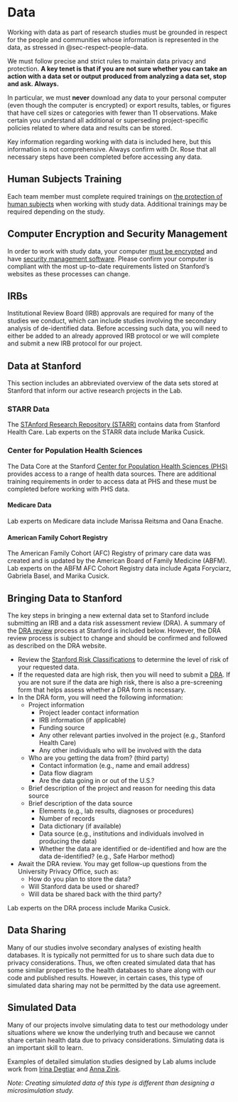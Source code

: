 # Data {#sec-data}

Working with data as part of research studies must be grounded in respect for the people and communities whose information is represented in the data, as stressed in @sec-respect-people-data.

We must follow precise and strict rules to maintain data privacy and protection. **A key tenet is that if you are not sure whether you can take an action with a data set or output produced from analyzing a data set, stop and ask. Always.**

In particular, we must **never** download any data to your personal computer (even though the computer is encrypted) or export results, tables, or figures that have cell sizes or categories with fewer than 11 observations. Make certain you understand all additional or superseding project-specific policies related to where data and results can be stored.

Key information regarding working with data is included here, but this information is not comprehensive. Always confirm with Dr. Rose that all necessary steps have been completed before accessing any data.

## Human Subjects Training

Each team member must complete required trainings on [the protection of human subjects](https://researchcompliance.stanford.edu/panels/hs/for-all-researchers/training/citi) when working with study data. Additional trainings may be required depending on the study.

## Computer Encryption and Security Management

In order to work with study data, your computer [must be encrypted](https://uit.stanford.edu/service/encryption/wholedisk) and have [security management software](https://uit.stanford.edu/service/bigfix). Please confirm your computer is compliant with the most up-to-date requirements listed on Stanford's websites as these processes can change.

## IRBs

Institutional Review Board (IRB) approvals are required for many of the studies we conduct, which can include studies involving the secondary analysis of de-identified data. Before accessing such data, you will need to either be added to an already approved IRB protocol or we will complete and submit a new IRB protocol for our project.

## Data at Stanford

This section includes an abbreviated overview of the data sets stored at Stanford that inform our active research projects in the Lab. 

### STARR Data
The [STAnford Research Repository (STARR)](https://med.stanford.edu/starr-tools.html) contains data from Stanford Health Care. Lab experts on the STARR data include Marika Cusick.

### Center for Population Health Sciences

The Data Core at the Stanford  [Center for Population Health Sciences (PHS)](https://med.stanford.edu/phs.html) provides access to a range of health data sources. There are additional training requirements in order to access data at PHS and these must be completed before working with PHS data.

#### Medicare Data {.unnumbered}

Lab experts on Medicare data include Marissa Reitsma and Oana Enache.

#### American Family Cohort Registry {.unnumbered}

The American Family Cohort (AFC) Registry of primary care data was created and is updated by the American Board of Family Medicine (ABFM). Lab experts on the ABFM AFC Cohort Registry data include Agata Foryciarz, Gabriela Basel, and Marika Cusick.

## Bringing Data to Stanford

The key steps in bringing a new external data set to Stanford include submitting an IRB and a data risk assessment review (DRA). A summary of the [DRA review](https://uit.stanford.edu/security/dra) process at Stanford is included below. However, the DRA review process is subject to change and should be confirmed and followed as described on the DRA website.

-   Review the [Stanford Risk Classifications](https://uit.stanford.edu/guide/riskclassifications) to determine the level of risk of your requested data.
-   If the requested data are high risk, then you will need to submit a [DRA](https://uit.stanford.edu/security/dra). If you are not sure if the data are high risk, there is also a pre-screening form that helps assess whether a DRA form is necessary.
-   In the DRA form, you will need the following information:
    -   Project information
        -   Project leader contact information
        -   IRB information (if applicable)
        -   Funding source
        -   Any other relevant parties involved in the project (e.g., Stanford Health Care)
        -   Any other individuals who will be involved with the data
    -   Who are you getting the data from? (third party)
        -   Contact information (e.g., name and email address)
        -   Data flow diagram
        -   Are the data going in or out of the U.S.?
    -   Brief description of the project and reason for needing this data source
    -   Brief description of the data source
        -   Elements (e.g., lab results, diagnoses or procedures)
        -   Number of records
        -   Data dictionary (if available)
        -   Data source (e.g., institutions and individuals involved in producing the data)
        -   Whether the data are identified or de-identified and how are the data de-identified? (e.g., Safe Harbor method)
-   Await the DRA review. You may get follow-up questions from the University Privacy Office, such as:
    -   How do you plan to store the data?
    -   Will Stanford data be used or shared?
    -   Will data be shared back with the third party?

Lab experts on the DRA process include Marika Cusick.

## Data Sharing

Many of our studies involve secondary analyses of existing health databases. It is typically not permitted for us to share such data due to privacy considerations. Thus, we often created simulated data that has some similar properties to the health databases to share along with our code and published results. However, in certain cases, this type of simulated data sharing may not be permitted by the data use agreement.

## Simulated Data

Many of our projects involve simulating data to test our methodology under situations where we know the underlying truth and because we cannot share certain health data due to privacy considerations. Simulating data is an important skill to learn.

Examples of detailed simulation studies designed by Lab alums include work from [Irina Degtiar](https://onlinelibrary.wiley.com/doi/10.1111/biom.13863) and [Anna Zink](https://onlinelibrary.wiley.com/doi/10.1111/biom.13206).

*Note: Creating simulated data of this type is different than designing a microsimulation study.*
